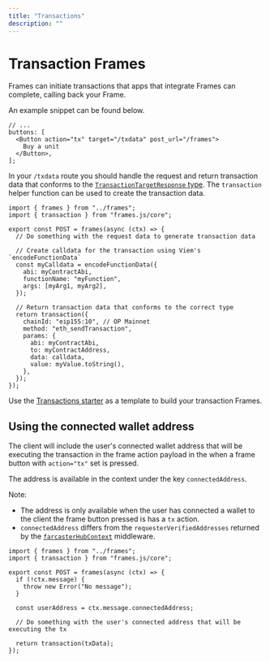 ```yaml
---
title: "Transactions"
description: ""
---
```



# Transaction Frames

Frames can initiate transactions that apps that integrate Frames can complete, calling back your Frame.

An example snippet can be found below.

```tsx
// ...
buttons: [
  <Button action="tx" target="/txdata" post_url="/frames">
    Buy a unit
  </Button>,
];
```

In your `/txdata` route you should handle the request and return transaction data that conforms to the [`TransactionTargetResponse` type](/reference/js/types#reference). The `transaction` helper function can be used to create the transaction data.

```tsx [./app/frames/txdata/route.tsx]
import { frames } from "../frames";
import { transaction } from "frames.js/core";

export const POST = frames(async (ctx) => {
  // Do something with the request data to generate transaction data

  // Create calldata for the transaction using Viem's `encodeFunctionData`
  const myCalldata = encodeFunctionData({
    abi: myContractAbi,
    functionName: "myFunction",
    args: [myArg1, myArg2],
  });

  // Return transaction data that conforms to the correct type
  return transaction({
    chainId: "eip155:10", // OP Mainnet
    method: "eth_sendTransaction",
    params: {
      abi: myContractAbi,
      to: myContractAddress,
      data: calldata,
      value: myValue.toString(),
    },
  });
});
```

Use the [Transactions starter](https://github.com/framesjs/frames.js/tree/main/templates/next-starter-with-examples/app/examples/transactions) as a template to build your transaction Frames.

<StackblitzLink
  entrypointFile="app/examples/transaction/page.tsx"
  browserPath="/examples/transaction"
/>

## Using the connected wallet address

The client will include the user's connected wallet address that will be executing the transaction in the frame action payload in the when a frame button with `action="tx"` set is pressed.

The address is available in the context under the key `connectedAddress`.

Note:

- The address is only available when the user has connected a wallet to the client the frame button pressed is has a `tx` action.
- `connectedAddress` differs from the `requesterVerifiedAddresses` returned by the [`farcasterHubContext`](/middleware/farcaster-hub-context) middleware.

```tsx [./app/frames/txdata/route.tsx]
import { frames } from "../frames";
import { transaction } from "frames.js/core";

export const POST = frames(async (ctx) => {
  if (!ctx.message) {
    throw new Error("No message");
  }

  const userAddress = ctx.message.connectedAddress;

  // Do something with the user's connected address that will be executing the tx

  return transaction(txData);
});
```
